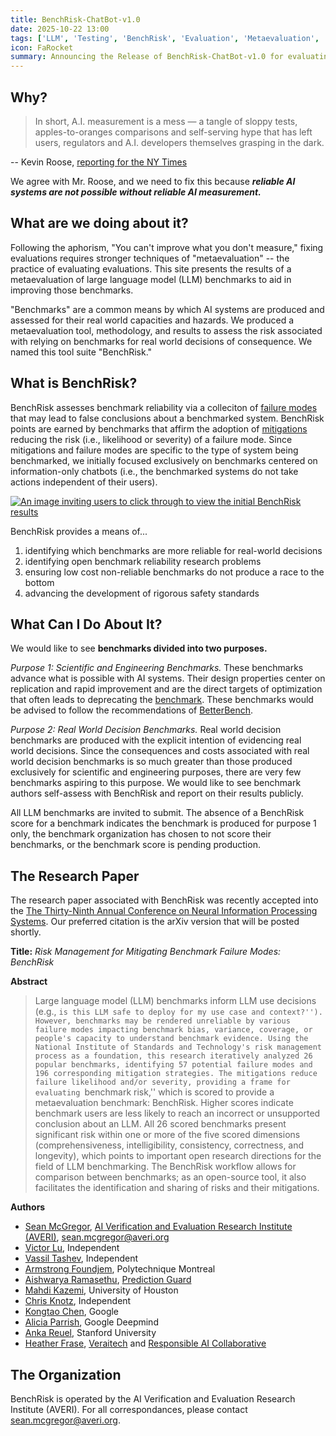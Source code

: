 ```yaml
---
title: BenchRisk-ChatBot-v1.0
date: 2025-10-22 13:00
tags: ['LLM', 'Testing', 'BenchRisk', 'Evaluation', 'Metaevaluation', 'Safety']
icon: FaRocket
summary: Announcing the Release of BenchRisk-ChatBot-v1.0 for evaluating the reliability of ChatBot benchmarks published to evidence real world decisions.
---
```


## Why?

> In short, A.I. measurement is a mess — a tangle of sloppy tests, apples-to-oranges comparisons and self-serving hype that has left users, regulators and A.I. developers themselves grasping in the dark.

-- Kevin Roose, [reporting for the NY Times](https://www.nytimes.com/2024/04/15/technology/ai-models-measurement.html)

We agree with Mr. Roose, and we need to fix this because **_reliable AI systems are not possible without reliable AI measurement._**

## What are we doing about it?

Following the aphorism, "You can't improve what you don't measure," fixing evaluations requires stronger techniques of "metaevaluation" -- the practice of evaluating evaluations. This site presents the results of a metaevaluation of large language model (LLM) benchmarks to aid in improving those benchmarks.

"Benchmarks" are a common means by which AI systems are produced and assessed for their real world capacities and hazards. We produced a metaevaluation tool, methodology, and results to assess the risk associated with relying on benchmarks for real world decisions of consequence. We named this tool suite "BenchRisk."

## What is BenchRisk?

BenchRisk assesses benchmark reliability via a colleciton of [failure modes](/mode) that may lead to false conclusions about a benchmarked system. BenchRisk points are earned by benchmarks that affirm the adoption of [mitigations](/mitigation) reducing the risk (i.e., likelihood or severity) of a failure mode. Since mitigations and failure modes are specific to the type of system being benchmarked, we initially focused exclusively on benchmarks centered on information-only chatbots (i.e., the benchmarked systems do not take actions independent of their users).

[![An image inviting users to click through to view the initial BenchRisk results](/static/images/scores.png "BenchRisk score preview")](/score)

BenchRisk provides a means of...

1. identifying which benchmarks are more reliable for real-world decisions
2. identifying open benchmark reliability research problems
3. ensuring low cost non-reliable benchmarks do not produce a race to the bottom
4. advancing the development of rigorous safety standards

## What Can I Do About It?

We would like to see **benchmarks divided into two purposes.**

_Purpose 1: Scientific and Engineering Benchmarks._ These benchmarks advance what is possible with AI systems. Their design properties center on replication and rapid improvement and are the direct targets of optimization that often leads to deprecating the [benchmark](https://r0bk.github.io/killedbyllm/). These benchmarks would be advised to follow the recommendations of [BetterBench](https://betterbench.stanford.edu/).

_Purpose 2: Real World Decision Benchmarks._ Real world decision benchmarks are produced with the explicit intention of evidencing real world decisions. Since the consequences and costs associated with real world decision benchmarks is so much greater than those produced exclusively for scientific and engineering purposes, there are very few benchmarks aspiring to this purpose. We would like to see benchmark authors self-assess with BenchRisk and report on their results publicly.

All LLM benchmarks are invited to submit. The absence of a BenchRisk score for a benchmark indicates the benchmark is produced for purpose 1 only, the benchmark organization has chosen to not score their benchmarks, or the benchmark score is pending production.

## The Research Paper

The research paper associated with BenchRisk was recently accepted into the [The Thirty-Ninth Annual Conference on Neural Information Processing Systems](https://neurips.cc/). Our preferred citation is the arXiv version that will be posted shortly.

**Title:** _Risk Management for Mitigating Benchmark Failure Modes: BenchRisk_

**Abstract**

> Large language model (LLM) benchmarks inform LLM use decisions (e.g., ``is this LLM safe to deploy for my use case and context?''). However, benchmarks may be rendered unreliable by various failure modes impacting benchmark bias, variance, coverage, or people's capacity to understand benchmark evidence. Using the National Institute of Standards and Technology's risk management process as a foundation, this research iteratively analyzed 26 popular benchmarks, identifying 57 potential failure modes and 196 corresponding mitigation strategies. The mitigations reduce failure likelihood and/or severity, providing a frame for evaluating ``benchmark risk,'' which is scored to provide a metaevaluation benchmark: BenchRisk. Higher scores indicate benchmark users are less likely to reach an incorrect or unsupported conclusion about an LLM. All 26 scored benchmarks present significant risk within one or more of the five scored dimensions (comprehensiveness, intelligibility, consistency, correctness, and longevity), which points to important open research directions for the field of LLM benchmarking. The BenchRisk workflow allows for comparison between benchmarks; as an open-source tool, it also facilitates the identification and sharing of risks and their mitigations.

**Authors**  
- [Sean McGregor](https://seanbmcgregor.com/), [AI Verification and Evaluation Research Institute (AVERI)](https://www.averi.org/), sean.mcgregor@averi.org
- [Victor Lu](https://www.linkedin.com/in/luvictor/), Independent
- [Vassil Tashev](https://www.linkedin.com/in/vassil-t-250510195/), Independent
- [Armstrong Foundjem](https://www.linkedin.com/in/foundjem/), Polytechnique Montreal
- [Aishwarya Ramasethu](https://www.linkedin.com/in/aishwaryaramasethu/), [Prediction Guard](https://predictionguard.com/)
- [Mahdi Kazemi](https://www.linkedin.com/in/sadegh-almahdi-kazemi/), University of Houston
- [Chris Knotz](https://www.linkedin.com/in/chris-knotz-5457345/), Independent
- [Kongtao Chen](https://www.linkedin.com/in/kongtao-c-135116aa/), Google
- [Alicia Parrish](https://www.linkedin.com/in/alicia-parrish-28506379/), Google Deepmind
- [Anka Reuel](https://ankareuel.com/), Stanford University
- [Heather Frase](https://www.linkedin.com/in/heather-frase/), [Veraitech](https://veraitechus.com/) and [Responsible AI Collaborative](https://raicollab.org/)

## The Organization

BenchRisk is operated by the AI Verification and Evaluation Research Institute (AVERI). For all correspondances, please contact sean.mcgregor@averi.org.
